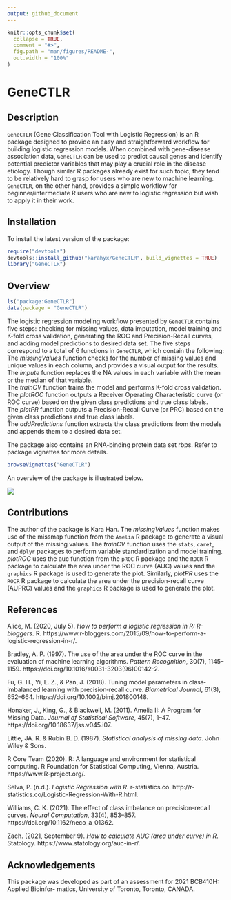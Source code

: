```yaml
---
output: github_document
---
```


<!-- README.md is generated from README.Rmd. Please edit that file -->

```r
knitr::opts_chunk$set(
  collapse = TRUE,
  comment = "#>",
  fig.path = "man/figures/README-",
  out.width = "100%"
)
```

# GeneCTLR

<!-- badges: start -->
<!-- badges: end -->

## Description
`GeneCTLR` (Gene Classification Tool with Logistic Regression) is an R package
designed to provide an easy and straightforward workflow for building logistic regression models. When combined with gene-disease association data, `GeneCTLR`
can be used to predict causal genes and identify potential predictor variables 
that may play a crucial role in the disease etiology. Though similar R packages
already exist for such topic, they tend to be relatively hard to grasp for users
who are new to machine learning. `GeneCTLR`, on the other hand, provides a 
simple workflow for beginner/intermediate R users who are new to logistic regression but wish to apply it in their work.

## Installation

To install the latest version of the package:

``` r
require("devtools")
devtools::install_github("karahyx/GeneCTLR", build_vignettes = TRUE)
library("GeneCTLR")
```

## Overview

``` r
ls("package:GeneCTLR")
data(package = "GeneCTLR")
```

The logistic regression modeling workflow presented by `GeneCTLR` contains five steps: checking for missing values, data imputation, model training and K-fold cross validation, generating the ROC and Precision-Recall curves, and adding model predictions to desired data set. The five steps correspond to a total
of 6 functions in `GeneCTLR`, which contain the following: \
The *missingValues* function checks for the number of missing values and unique values in each column, and provides a visual output for the results. \
The *impute* function replaces the NA values in each variable with the mean or
the median of that variable. \
The *trainCV* function trains the model and performs K-fold cross validation. \
The *plotROC* function outputs a Receiver Operating Characteristic curve (or ROC curve) based on the given class predictions and true class labels. \
The *plotPR* function outputs a Precision-Recall Curve (or PRC) based on the given class predictions and true class labels. \
The *addPredictions* function extracts the class predictions from the models and appends them to a desired data set. \

The package also contains an RNA-binding protein data set rbps. Refer to package vignettes for more details.

``` r
browseVignettes("GeneCTLR")
```

An overview of the package is illustrated below.

![](./inst/extdata/HAN_K_A1.png)

## Contributions
The author of the package is Kara Han. The *missingValues* function makes use of the missmap function from the `Amelia` R package to generate a visual output of the missing values. The *trainCV* function uses the `stats`, `caret`, and `dplyr` packages to perform variable standardization and model training. *plotROC* uses the auc function from the `pROC` R package and the `ROCR` R package to calculate the area under the ROC curve (AUC) values and the `graphics` R package is used to generate the plot. Similarly, *plotPR* uses the `ROCR` R package to calculate the area under the precision-recall curve (AUPRC) values and the `graphics` R package is used to generate the plot. 

## References
Alice, M. (2020, July 5). 
*How to perform a logistic regression in R: R-bloggers*. R. https://www.r-bloggers.com/2015/09/how-to-perform-a-logistic-regression-in-r/.

Bradley, A. P. (1997). The use of the area under the ROC curve in the
evaluation of machine learning algorithms. *Pattern Recognition*, 30(7),
1145–1159. https://doi.org/10.1016/s0031-3203(96)00142-2.

Fu, G. H., Yi, L. Z., & Pan, J. (2018). Tuning model parameters in
class‐imbalanced learning with precision‐recall curve. *Biometrical
Journal*, 61(3), 652–664. https://doi.org/10.1002/bimj.201800148.

Honaker, J., King, G., & Blackwell, M. (2011). Amelia II: A Program for
Missing Data. *Journal of Statistical Software*, 45(7), 1–47. 
https://doi.org/10.18637/jss.v045.i07.

Little, JA. R. & Rubin B. D. (1987). *Statistical analysis of missing
data*. John Wiley & Sons.

R Core Team (2020). R: A language and environment for statistical computing. R Foundation for Statistical Computing, Vienna, Austria. https://www.R-project.org/.

Selva, P. (n.d.). *Logistic Regression with R*. r-statistics.co.
http://r-statistics.co/Logistic-Regression-With-R.html.

Williams, C. K. (2021). The effect of class imbalance on precision-recall
curves. *Neural Computation*, 33(4), 853–857. 
https://doi.org/10.1162/neco_a_01362.

Zach. (2021, September 9). 
*How to calculate AUC (area under curve) in R*. Statology. 
https://www.statology.org/auc-in-r/.


## Acknowledgements
This package was developed as part of an assessment for 2021 BCB410H: Applied Bioinfor- matics, University of Toronto, Toronto, CANADA.

